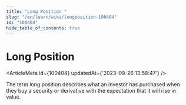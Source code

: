 ```yaml
---
title: "Long Position "
slug: "/en/learn/wiki/longposition-100404"
id: "100404"
hide_table_of_contents: true
---
```



# Long Position 

<ArticleMeta id={100404} updatedAt={'2023-09-26 13:58:47'} />
<div className='border-solid border-b border-t-0 my-4 border-[var(--ifm-color-gray-300)]' />

The term long position describes what an investor has purchased when they buy a security or derivative with the expectation that it will rise in value.
